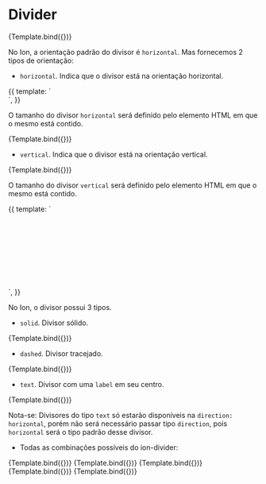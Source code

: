 
<Meta title="Ion/Design Tokens/Dividers" component={IonDividerComponent} />


# Divider

<Canvas>
  <Story name="type: default divider">{Template.bind({})}</Story>
</Canvas>

No Ion, a orientação padrão do divisor é `horizontal`. Mas fornecemos 2 tipos de orientação:

- `horizontal`. Indica que o divisor está na orientação horizontal.

<Canvas>
  <Story name="type: div with horizontal divider">
    {{
      template: `<div style="width: 150px"><ion-divider direction="horizontal"> </ion-divider></div>`,
    }}
  </Story>
</Canvas>

O tamanho do divisor `horizontal` será definido pelo elemento HTML em que o mesmo está contido.

<Canvas>
  <Story
    name="type: horizontal divider"
    args={{
      direction: 'horizontal',
    }}
  >
    {Template.bind({})}
  </Story>
</Canvas>

- `vertical`. Indica que o divisor está na orientação vertical.

<Canvas>
  <Story
    name="type: vertical divider"
    args={{
      direction: 'vertical',
    }}
  >
    {Template.bind({})}
  </Story>
</Canvas>

O tamanho do divisor `vertical` será definido pelo elemento HTML em que o mesmo está contido.

<Canvas>
  <Story name="type: div with vertical divider">
    {{
      template: `<div style="height: 150px"><ion-divider direction="vertical"> </ion-divider></div>`,
    }}
  </Story>
</Canvas>

No Ion, o divisor possui 3 tipos.

- `solid`. Divisor sólido.

<Canvas>
  <Story
    name="type: solid divider"
    args={{
      type: 'solid',
    }}
  >
    {Template.bind({})}
  </Story>
</Canvas>

- `dashed`. Divisor tracejado.

<Canvas>
  <Story
    name="type: dashed divider"
    args={{
      type: 'dashed',
    }}
  >
    {Template.bind({})}
  </Story>
</Canvas>

- `text`. Divisor com uma `label` em seu centro.

<Canvas>
  <Story
    name="type: text divider"
    args={{
      type: 'text',
      label: 'Label',
    }}
  >
    {Template.bind({})}
  </Story>
</Canvas>

Nota-se: Divisores do tipo `text` só estarão disponíveis na `direction: horizontal`,
porém não será necessário passar tipo `direction`, pois `horizontal` será o tipo
padrão desse divisor.

- Todas as combinações possíveis do ion-divider:

<Canvas>
  <Story name="type: default" args={{}}>
    {Template.bind({})}
  </Story>
  <Story
    name="type: dashed"
    args={{
      type: 'dashed',
    }}
  >
    {Template.bind({})}
  </Story>
  <Story
    name="type: vertical"
    args={{
      direction: 'vertical',
    }}
  >
    {Template.bind({})}
  </Story>
  <Story
    name="type: vertical dashed"
    args={{
      direction: 'vertical',
      type: 'dashed',
    }}
  >
    {Template.bind({})}
  </Story>
  <Story
    name="type: text"
    args={{
      type: 'text',
      label: 'Label',
    }}
  >
    {Template.bind({})}
  </Story>
</Canvas>
